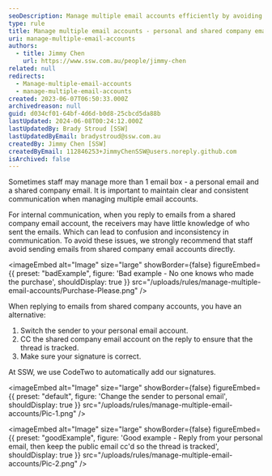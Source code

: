 ```yaml
---
seoDescription: Manage multiple email accounts efficiently by avoiding confusion and inconsistencies in communication. Use your personal email account for replies and CC shared company emails to maintain transparency and keep threads tracked.
type: rule
title: Manage multiple email accounts - personal and shared company emails
uri: manage-multiple-email-accounts
authors:
  - title: Jimmy Chen
    url: https://www.ssw.com.au/people/jimmy-chen
related: null
redirects:
  - Manage-multiple-email-accounts
  - manage-multiple-email-accounts
created: 2023-06-07T06:50:33.000Z
archivedreason: null
guid: d034cf01-64bf-4d6d-b0d8-25cbcd5da88b
lastUpdated: 2024-06-08T00:24:12.000Z
lastUpdatedBy: Brady Stroud [SSW]
lastUpdatedByEmail: bradystroud@ssw.com.au
createdBy: Jimmy Chen [SSW]
createdByEmail: 112846253+JimmyChenSSW@users.noreply.github.com
isArchived: false
---
```


Sometimes staff may manage more than 1 email box - a personal email and a shared company email. It is important to maintain clear and consistent communication when managing multiple email accounts.

For internal communication, when you reply to emails from a shared company email account, the receivers may have little knowledge of who sent the emails. Which can lead to confusion and inconsistency in communication. To avoid these issues, we strongly recommend that staff avoid sending emails from shared company email accounts directly.

<imageEmbed
  alt="Image"
  size="large"
  showBorder={false}
  figureEmbed={{
    preset: "badExample",
    figure: 'Bad example - No one knows who made the purchase',
    shouldDisplay: true
  }}
  src="/uploads/rules/manage-multiple-email-accounts/Purchase-Please.png"
/>

When replying to emails from shared company accounts, you have an alternative:

1. Switch the sender to your personal email account.
2. CC the shared company email account on the reply to ensure that the thread is tracked.
3. Make sure your signature is correct.

  At SSW, we use CodeTwo to automatically add our signatures.


<imageEmbed
  alt="Image"
  size="large"
  showBorder={false}
  figureEmbed={{
    preset: "default",
    figure: 'Change the sender to personal email',
    shouldDisplay: true
  }}
  src="/uploads/rules/manage-multiple-email-accounts/Pic-1.png"
/>

<imageEmbed
  alt="Image"
  size="large"
  showBorder={false}
  figureEmbed={{
    preset: "goodExample",
    figure: 'Good example - Reply from your personal email, then keep the public email cc\'d so the thread is tracked',
    shouldDisplay: true
  }}
  src="/uploads/rules/manage-multiple-email-accounts/Pic-2.png"
/>
